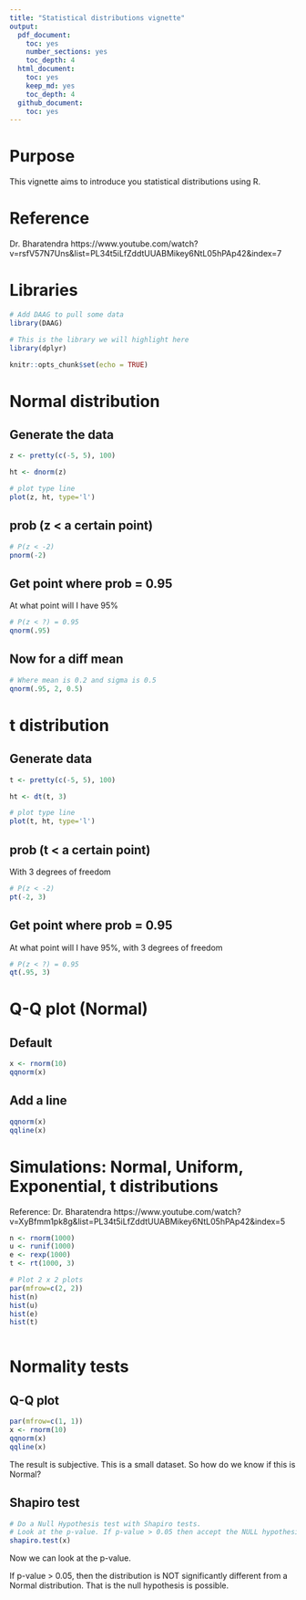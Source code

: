 ```yaml
---
title: "Statistical distributions vignette"
output:
  pdf_document:
    toc: yes
    number_sections: yes
    toc_depth: 4
  html_document:
    toc: yes
    keep_md: yes
    toc_depth: 4
  github_document:
    toc: yes
---
```


# Purpose

This vignette aims to introduce you statistical distributions using R.

# Reference

Dr. Bharatendra https://www.youtube.com/watch?v=rsfV57N7Uns&list=PL34t5iLfZddtUUABMikey6NtL05hPAp42&index=7 

# Libraries

```r

# Add DAAG to pull some data
library(DAAG)

# This is the library we will highlight here
library(dplyr)

knitr::opts_chunk$set(echo = TRUE)
```


# Normal distribution

## Generate the data

```r

z <- pretty(c(-5, 5), 100)

ht <- dnorm(z)

# plot type line
plot(z, ht, type='l')

```

## prob (z < a certain point)

```r

# P(z < -2)
pnorm(-2)

```

## Get point where prob = 0.95

At what point will I have 95%

```r

# P(z < ?) = 0.95
qnorm(.95)
```


## Now for a diff mean

```r

# Where mean is 0.2 and sigma is 0.5
qnorm(.95, 2, 0.5)

```

# t distribution

## Generate data

```r
t <- pretty(c(-5, 5), 100)

ht <- dt(t, 3)

# plot type line
plot(t, ht, type='l')


```

## prob (t < a certain point)

With 3 degrees of freedom

```r

# P(z < -2)
pt(-2, 3)

```

## Get point where prob = 0.95

At what point will I have 95%, with 3 degrees of freedom

```r

# P(z < ?) = 0.95
qt(.95, 3)
```


# Q-Q plot (Normal)

## Default

```r
x <- rnorm(10)
qqnorm(x)
```


## Add a line

```r
qqnorm(x)
qqline(x)
```

# Simulations: Normal, Uniform, Exponential, t distributions

Reference: Dr. Bharatendra https://www.youtube.com/watch?v=XyBfmm1pk8g&list=PL34t5iLfZddtUUABMikey6NtL05hPAp42&index=5

```r

n <- rnorm(1000)
u <- runif(1000)
e <- rexp(1000)
t <- rt(1000, 3)

# Plot 2 x 2 plots
par(mfrow=c(2, 2))
hist(n)
hist(u)
hist(e)
hist(t)



```

# Normality tests

## Q-Q plot

```r
par(mfrow=c(1, 1))
x <- rnorm(10)
qqnorm(x)
qqline(x)
```
The result is subjective. This is a small dataset. So how do we know if this is Normal?

## Shapiro test

```r

# Do a Null Hypothesis test with Shapiro tests.
# Look at the p-value. If p-value > 0.05 then accept the NULL hypothesis.
shapiro.test(x)

```

Now we can look at the p-value. 

If p-value > 0.05, then the distribution is NOT significantly different from a Normal distribution. That is the null hypothesis is possible.
